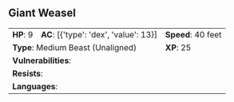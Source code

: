 ## Giant Weasel {#monster-giant-weasel}

```{=html}
<table class="table table-striped">
    <tbody>
        <tr>                    
            <td><b>HP</b>: 9</td>
            <td><b>AC</b>: [{'type': 'dex', 'value': 13}]</td>
            <td><b>Speed</b>: 40 feet</td>
        </tr>
        <tr>
            <td colspan="2"><b>Type</b>: Medium Beast (Unaligned)</td>
            <td><b>XP</b>: 25</td>
        </tr>
        <tr>
            <td colspan="3"><b>Vulnerabilities</b>: </td>
        </tr>
        <tr>
            <td colspan="3"><b>Resists</b>: </td>
        </tr>
        <tr>
            <td colspan="3"><b>Languages</b>: </td>
        </tr>
    </tbody>
</table>
```